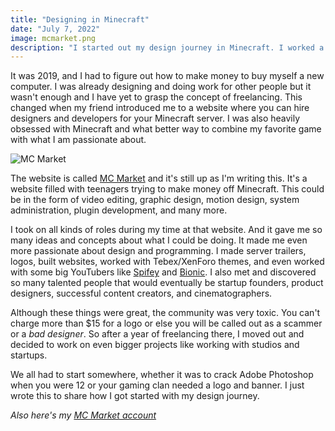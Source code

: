 ```yaml
---
title: "Designing in Minecraft"
date: "July 7, 2022"
image: mcmarket.png
description: "I started out my design journey in Minecraft. I worked a lot with Minecraft Servers and Youtubers during that time."
---
```


It was 2019, and I had to figure out how to make money to buy myself a new computer. I was already designing and doing work for other people but it wasn't enough and I have yet to grasp the concept of freelancing. This changed when my friend introduced me to a website where you can hire designers and developers for your Minecraft server. I was also heavily obsessed with Minecraft and what better way to combine my favorite game with what I am passionate about.

![MC Market](/images/posts/mcmarket.png)

The website is called <a href="https://www.mc-market.org/" target="_blank">MC Market</a> and it's still up as I'm writing this. It's a website filled with teenagers trying to make money off Minecraft. This could be in the form of video editing, graphic design, motion design, system administration, plugin development, and many more.

I took on all kinds of roles during my time at that website. And it gave me so many ideas and concepts about what I could be doing. It made me even more passionate about design and programming. I made server trailers, logos, built websites, worked with Tebex/XenForo themes, and even worked with some big YouTubers like <a href="https://www.youtube.com/c/Spifey" target="_blank">Spifey</a> and <a href="https://www.youtube.com/c/BionicDanny" target="_blank">Bionic</a>. I also met and discovered so many
talented people that would eventually be startup founders, product designers, successful content creators, and cinematographers.

Although these things were great, the community was very toxic. You can't charge more than $15 for a logo or else you will be called out as a scammer or a _bad designer_. So after a year of freelancing there, I moved out and decided to work on even bigger projects like working with studios and startups.

We all had to start somewhere, whether it was to crack Adobe Photoshop when you were 12 or your gaming clan needed a logo and banner. I just wrote this to share how I got started with my design journey.

_Also here's my <a href="https://www.mc-market.org/members/198276/" target="_blank">MC Market account</a>_
